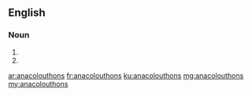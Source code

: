 ==English==

===Noun===
{{head|en}}

# {{plural of|anacolouthon}}
# {{alternative spelling of|anacoluthons}}

[[ar:anacolouthons]]
[[fr:anacolouthons]]
[[ku:anacolouthons]]
[[mg:anacolouthons]]
[[my:anacolouthons]]